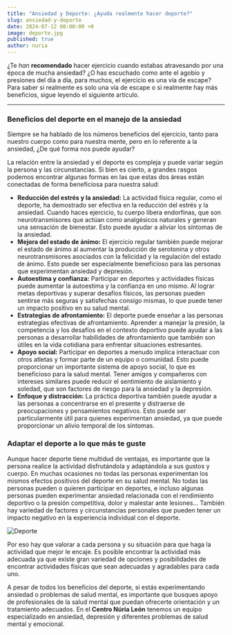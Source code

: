 ```yaml
---
title: "Ansiedad y Deporte: ¿Ayuda realmente hacer deporte?"
slug: ansiedad-y-deporte
date: 2024-07-12 00:00:00 +0
image: deporte.jpg
published: true
author: nuria
---
```


¿Te _han_ **recomendado** hacer ejercicio cuando estabas atravesando por una época de mucha ansiedad? ¿O has escuchado como ante el agobio y presiones del día a día, para muchos, el ejercicio es una vía de escape? Para saber si realmente es solo una vía de escape o si realmente hay más beneficios, sigue leyendo el siguiente artículo.

---

### Beneficios del deporte en el manejo de la ansiedad

Siempre se ha hablado de los números beneficios del ejercicio, tanto para nuestro cuerpo como para nuestra mente, pero en lo referente a la ansiedad, ¿De qué forma nos puede ayudar?

La relación entre la ansiedad y el deporte es compleja y puede variar según la persona y las circunstancias. Si bien es cierto, a grandes rasgos podemos encontrar algunas formas en las que estas dos áreas están conectadas de forma beneficiosa para nuestra salud:

- **Reducción del estrés y la ansiedad:** La actividad física regular, como el deporte, ha demostrado ser efectiva en la reducción del estrés y la ansiedad. Cuando haces ejercicio, tu cuerpo libera endorfinas, que son neurotransmisores que actúan como analgésicos naturales y generan una sensación de bienestar. Esto puede ayudar a aliviar los síntomas de la ansiedad.
- **Mejora del estado de ánimo:** El ejercicio regular también puede mejorar el estado de ánimo al aumentar la producción de serotonina y otros neurotransmisores asociados con la felicidad y la regulación del estado de ánimo. Esto puede ser especialmente beneficioso para las personas que experimentan ansiedad y depresión.
- **Autoestima y confianza:** Participar en deportes y actividades físicas puede aumentar la autoestima y la confianza en uno mismo. Al lograr metas deportivas y superar desafíos físicos, las personas pueden sentirse más seguras y satisfechas consigo mismas, lo que puede tener un impacto positivo en su salud mental.
- **Estrategias de afrontamiento:** El deporte puede enseñar a las personas estrategias efectivas de afrontamiento. Aprender a manejar la presión, la competencia y los desafíos en el contexto deportivo puede ayudar a las personas a desarrollar habilidades de afrontamiento que también son útiles en la vida cotidiana para enfrentar situaciones estresantes.
- **Apoyo social:** Participar en deportes a menudo implica interactuar con otros atletas y formar parte de un equipo o comunidad. Esto puede proporcionar un importante sistema de apoyo social, lo que es beneficioso para la salud mental. Tener amigos y compañeros con intereses similares puede reducir el sentimiento de aislamiento y soledad, que son factores de riesgo para la ansiedad y la depresión.
- **Enfoque y distracción:** La práctica deportiva también puede ayudar a las personas a concentrarse en el presente y distraerse de preocupaciones y pensamientos negativos. Esto puede ser particularmente útil para quienes experimentan ansiedad, ya que puede proporcionar un alivio temporal de los síntomas.

### Adaptar el deporte a lo que más te guste

Aunque hacer deporte tiene multidud de ventajas, es importante que la persona realice la actividad disfrutándola y adaptándola a sus gustos y cuerpo. En muchas ocasiones no todas las personas experimentan los mismos efectos positivos del deporte en su salud mental. No todas las personas pueden o quieren participar en deportes, e incluso algunas personas pueden experimentar ansiedad relacionada con el rendimiento deportivo o la presión competitiva, dolor y malestar ante lesiones... También hay variedad de factores y circunstancias personales que pueden tener un impacto negativo en la experiencia individual con el deporte.

![Deporte](deporte2.jpg)

Por eso hay que valorar a cada persona y su situación para que haga la actividad que mejor le encaje. Es posible encontrar la actividad más adecuada ya que existe gran variedad de opciones y posibilidades de encontrar actividades físicas que sean adecuadas y agradables para cada uno.

A pesar de todos los beneficios del deporte, si estás experimentando ansiedad o problemas de salud mental, es importante que busques apoyo de profesionales de la salud mental que puedan ofrecerte orientación y un tratamiento adecuados. En el **Centro Núria León** tenemos un equipo especializado en ansiedad, depresión y diferentes problemas de salud mental y emocional.
